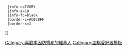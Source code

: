 {{Userbox
  |id=秀和
  |id-c=PALEGREEN
  |id-fc=navy
  |id-s=16
  |info=這個用戶是'''[[本因坊秀和]]'''的[[圍棋|棋]]迷。{{#if:{{{1|}}}|{{{1}}}}}
  |info-c=IVORY
  |info-s=10
  |info-fc=black
  |border-c=#C0C8FF
  |border-s=1
}}<includeonly>[[Category:喜歡本因坊秀和的維基人]]</includeonly><noinclude>
[[Category:圍棋愛好者模板]]
</noinclude>